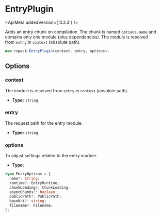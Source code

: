 
# EntryPlugin

<ApiMeta addedVersion={'0.3.3'} />

Adds an entry chunk on compilation. The chunk is named `options.name` and contains only one module (plus dependencies). The module is resolved from `entry` in `context` (absolute path).

```js
new rspack.EntryPlugin(context, entry, options);
```

## Options

### context

The module is resolved from `entry` in `context` (absolute path).

- **Type:** `string`

### entry

The request path for the entry module.

- **Type:** `string`

### options

To adjust settings related to the entry module.

- **Type:**
```ts
type EntryOptions = {
  name?: string;
  runtime?: EntryRuntime;
  chunkLoading?: ChunkLoading;
  asyncChunks?: boolean;
  publicPath?: PublicPath;
  baseUri?: string;
  filename?: Filename;
};
```
